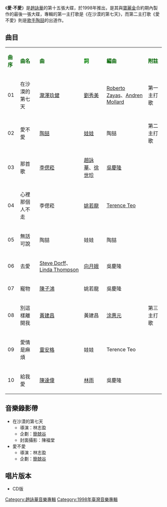 {{Otheruses|subject=[[趙詠華|趙詠華]]專輯|other=[[孟美岐|孟美岐]]專輯|爱·不爱 (孟美岐迷你专辑)}}

{{Album infobox | <!-- See Wikipedia:WikiProject_Albums -->
|  Name        = 愛·不愛
|  Type        = [[專輯|專輯]]
|  Artist      = [[趙詠華|趙詠華]]
|  Cover       = 趙詠華 愛·不愛.jpg
|  Released    = 1998年1月
|  Recorded    = 1998年
|  Genre       = [[國語流行音樂|國語流行音樂]]
|  Length      = 42分59秒
|  Label       = [[寶麗金|寶麗金]]
|  Number      = 
|  Producer    = [[林隆璇|林隆璇]](1的音樂監製)<br>[[陶喆|陶喆]](2,5的音樂監製)<br>[[李偲菘|李偲菘]](3,4的音樂監製)<br>[[陳子鴻|陳子鴻]](6,7,9的音樂監製)<br>[[周治平|周治平]](8的音樂監製)<br>[[林明陽|林明陽]](10的音樂監製)
|  Last album  = [[請你放心|請你放心]] <br />(1997年)
|  This album  = '''愛·不愛'''<br />(1998年)
|  Next album  = [[擁華|擁華]] <br />(1998年)}}

《'''愛·不愛'''》是[[趙詠華|趙詠華]]的第十五張大碟，於1998年推出，是其與[[寶麗金|寶麗金]]合約期內製作的最後一張大碟，專輯的第一主打歌是《在沙漠的第七天》，而第二主打歌《愛 不愛》則是[[歌手|歌手]][[陶喆|陶喆]]的出道作。

==曲目==
{| class="wikitable"
|-
| <font color=darkgreen>'''曲序'''</font> || <font color=darkgreen>'''曲名'''</font> || <font color=darkgreen>'''曲'''</font> || <font color=green>'''詞'''</font> || <font color=darkgreen>'''編曲'''</font> || <font color=darkgreen>'''附註'''</font>
|-
| 01 || 在沙漠的第七天 || [[瀧澤玖健|瀧澤玖健]] || [[劉秀美|劉秀美]] || [[Roberto_Zayas|Roberto Zayas]]、[[Andren_Mollard|Andren Mollard]] || 第一主打歌
|-
| 02 || 愛不愛 || [[陶喆|陶喆]] || [[娃娃|娃娃]] || 陶喆 || 第二主打歌
|-
| 03 || 那首歌 || [[李偲菘|李偲菘]] || [[趙詠華|趙詠華]]、[[徐世珍|徐世珍]] || [[吳慶隆|吳慶隆]] || 
|-
| 04 || 心裡那個人不走 || 李偲菘 || [[姚若龍|姚若龍]] || [[Terence_Teo|Terence Teo]] ||
|-
| 05 || 無話可說 || 陶喆 || 娃娃 || 陶喆 ||
|-
| 06 || 去愛 || [[Steve_Dorff|Steve Dorff]]、[[Linda_Thompson|Linda Thompson]] || [[向月娥|向月娥]] || 吳慶隆 ||
|-
| 07 || 寵物 || [[陳子鴻|陳子鴻]] || 姚若龍 || 吳慶隆 || 
|-
| 08 || 別這樣離開我 || [[黃建昌|黃建昌]] || 黃建昌 || [[涂惠元|涂惠元]] || 第三主打歌<br>
|-
| 09 || 愛情是麻煩 || [[童安格|童安格]] || 娃娃 || Terence Teo ||
|-
| 10 || 給我愛 || [[陳達偉|陳達偉]] || [[林雨|林雨]] || 吳慶隆 || 
|}

==音樂錄影帶==
*在沙漠的第七天
**導演：林志盈
**企劃：[[簡兢谷|簡兢谷]]
**封面攝影：陳福堂
*愛不愛 
**導演：林志盈
**企劃：[[簡兢谷|簡兢谷]]

== 唱片版本 ==
* CD版

[[Category:趙詠華音樂專輯|Category:趙詠華音樂專輯]]
[[Category:1998年臺灣音樂專輯|Category:1998年臺灣音樂專輯]]